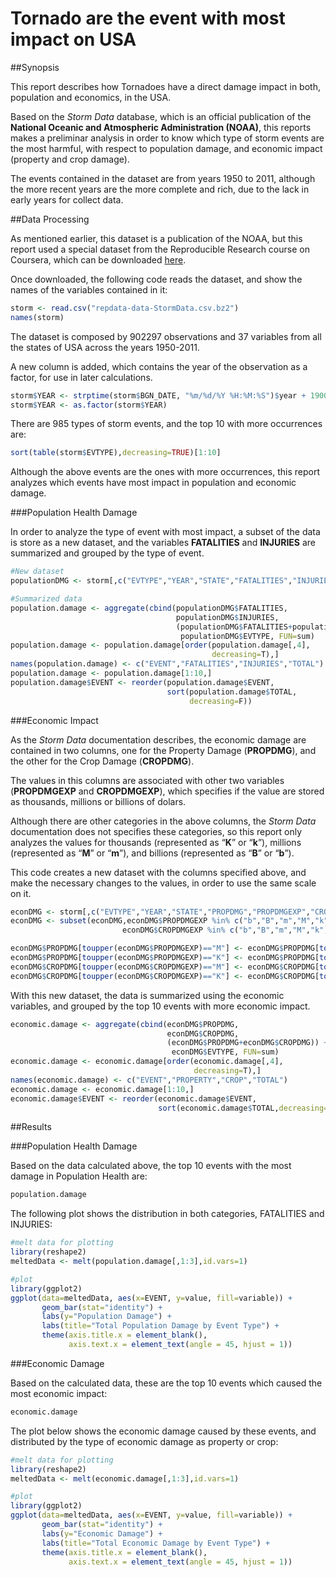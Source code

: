 Tornado are the event with most impact on USA
=============================================

##Synopsis

This report describes how Tornadoes have a direct damage impact in both, population and economics, in the USA.

Based on the *Storm Data* database, which is an official publication of the **National Oceanic and Atmospheric Administration (NOAA)**, this reports makes a preliminar analysis in order to know which type of storm events are the most harmful, with respect to population damage, and economic impact (property and crop damage).

The events contained in the dataset are from years 1950 to 2011, although the more recent years are the more complete and rich, due to the lack in early years for collect data.


##Data Processing

As mentioned earlier, this dataset is a publication of the NOAA, but this report used a special dataset from the Reproducible Research course on Coursera, which can be downloaded [here](https://d396qusza40orc.cloudfront.net/repdata%2Fdata%2FStormData.csv.bz2).

Once downloaded, the following code reads the dataset, and show the names of the variables contained in it:

```r
storm <- read.csv("repdata-data-StormData.csv.bz2")
names(storm)
```

The dataset is composed by 902297 observations and 37 variables from all the states of USA across the years 1950-2011.

A new column is added, which contains the year of the observation as a factor, for use in later calculations.

```r
storm$YEAR <- strptime(storm$BGN_DATE, "%m/%d/%Y %H:%M:%S")$year + 1900
storm$YEAR <- as.factor(storm$YEAR)
```

There are 985 types of storm events, and the top 10 with more occurrences are:

```r
sort(table(storm$EVTYPE),decreasing=TRUE)[1:10]
```

Although the above events are the ones with more occurrences, this report analyzes which events have most impact in population and economic damage.


###Population Health Damage

In order to analyze the type of event with most impact, a subset of the data is store as a new dataset, and the variables **FATALITIES** and **INJURIES** are summarized and grouped by the type of event.

```r
#New dataset
populationDMG <- storm[,c("EVTYPE","YEAR","STATE","FATALITIES","INJURIES")]

#Summarized data
population.damage <- aggregate(cbind(populationDMG$FATALITIES,
                                     populationDMG$INJURIES,
                                     (populationDMG$FATALITIES+populationDMG$INJURIES)) ~ 
                                      populationDMG$EVTYPE, FUN=sum)
population.damage <- population.damage[order(population.damage[,4],
                                             decreasing=T),]
names(population.damage) <- c("EVENT","FATALITIES","INJURIES","TOTAL")
population.damage <- population.damage[1:10,]
population.damage$EVENT <- reorder(population.damage$EVENT,
                                   sort(population.damage$TOTAL,
                                        decreasing=F))
```


###Economic Impact

As the *Storm Data* documentation describes, the economic damage are contained in two columns, one for the Property Damage (**PROPDMG**), and the other for the Crop Damage (**CROPDMG**).

The values in this columns are associated with other two variables (**PROPDMGEXP** and **CROPDMGEXP**), which specifies if the value are stored as thousands, millions or billions of dolars.

Although there are other categories in the above columns, the *Storm Data* documentation does not specifies these categories, so this report only analyzes the values for thousands (represented as "**K**" or "**k**"), millions (represented as "**M**" or "**m**"), and billions (represented as "**B**" or "**b**").

This code creates a new dataset with the columns specified above, and make the necessary changes to the values, in order to use the same scale on it.

```r
econDMG <- storm[,c("EVTYPE","YEAR","STATE","PROPDMG","PROPDMGEXP","CROPDMG","CROPDMGEXP")]
econDMG <- subset(econDMG,econDMG$PROPDMGEXP %in% c("b","B","m","M","k","K") | 
                         econDMG$CROPDMGEXP %in% c("b","B","m","M","k","K"))

econDMG$PROPDMG[toupper(econDMG$PROPDMGEXP)=="M"] <- econDMG$PROPDMG[toupper(econDMG$PROPDMGEXP)=="M"]/1000
econDMG$PROPDMG[toupper(econDMG$PROPDMGEXP)=="K"] <- econDMG$PROPDMG[toupper(econDMG$PROPDMGEXP)=="K"]/1e+06
econDMG$CROPDMG[toupper(econDMG$CROPDMGEXP)=="M"] <- econDMG$CROPDMG[toupper(econDMG$CROPDMGEXP)=="M"]/1000
econDMG$CROPDMG[toupper(econDMG$CROPDMGEXP)=="K"] <- econDMG$CROPDMG[toupper(econDMG$CROPDMGEXP)=="K"]/1e+06
```

With this new dataset, the data is summarized using the economic variables, and grouped by the top 10 events with more economic impact.

```r
economic.damage <- aggregate(cbind(econDMG$PROPDMG,
                                   econDMG$CROPDMG,
                                   (econDMG$PROPDMG+econDMG$CROPDMG)) ~ 
                                    econDMG$EVTYPE, FUN=sum)
economic.damage <- economic.damage[order(economic.damage[,4],
                                         decreasing=T),]
names(economic.damage) <- c("EVENT","PROPERTY","CROP","TOTAL")
economic.damage <- economic.damage[1:10,]
economic.damage$EVENT <- reorder(economic.damage$EVENT,
                                 sort(economic.damage$TOTAL,decreasing=F))
```


##Results

###Population Health Damage

Based on the data calculated above, the top 10 events with the most damage in Population Health are:

```r
population.damage
```

The following plot shows the distribution in both categories, FATALITIES and INJURIES:

```r
#melt data for plotting
library(reshape2)
meltedData <- melt(population.damage[,1:3],id.vars=1)

#plot
library(ggplot2)
ggplot(data=meltedData, aes(x=EVENT, y=value, fill=variable)) + 
       geom_bar(stat="identity") +
       labs(y="Population Damage") +
       labs(title="Total Population Damage by Event Type") +
       theme(axis.title.x = element_blank(), 
             axis.text.x = element_text(angle = 45, hjust = 1))
```



###Economic Damage

Based on the calculated data, these are the top 10 events which caused the most economic impact:

```r
economic.damage
```

The plot below shows the economic damage caused by these events, and distributed by the type of economic damage as property or crop:

```r
#melt data for plotting
library(reshape2)
meltedData <- melt(economic.damage[,1:3],id.vars=1)

#plot
library(ggplot2)
ggplot(data=meltedData, aes(x=EVENT, y=value, fill=variable)) + 
       geom_bar(stat="identity") +
       labs(y="Economic Damage") +
       labs(title="Total Economic Damage by Event Type") +
       theme(axis.title.x = element_blank(), 
             axis.text.x = element_text(angle = 45, hjust = 1))
```

